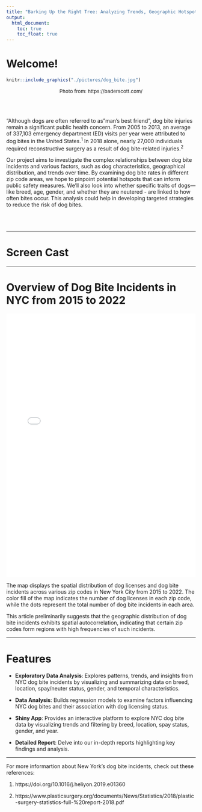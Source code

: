 ```yaml
---
title: "Barking Up the Right Tree: Analyzing Trends, Geographic Hotspots, and Contributing Factors of NYC Dogbites"
output:
  html_document:
    toc: true
    toc_float: true
---
```

# Welcome!

```r
knitr::include_graphics("./pictures/dog_bite.jpg")
```
<center style="font-size: 13px;"> Photo from:  https://baderscott.com/ </center>

<br><br>  

"Although dogs are often referred to as "man’s best friend", dog bite injuries remain a significant public health concern. From 2005 to 2013, an average of 337,103 emergency department (ED) visits per year were attributed to dog bites in the United States.^1^ In 2018 alone, nearly 27,000 individuals required reconstructive surgery as a result of dog bite-related injuries.^2^

Our project aims to investigate the complex relationships between dog bite incidents and various factors, such as dog characteristics, geographical distribution, and trends over time. By examining dog bite rates in different zip code areas, we hope to pinpoint potential hotspots that can inform public safety measures. We’ll also look into whether specific traits of dogs—like breed, age, gender, and whether they are neutered - are linked to how often bites occur. This analysis could help in developing targeted strategies to reduce the risk of dog bites.

<br><br>


---

# Screen Cast



---

# Overview of Dog Bite Incidents in NYC from 2015 to 2022


<iframe src="maps/Dog_Bite_Count_Switchable.html" style="width: 100%; height: 700px; border: none;"></iframe>

The map displays the spatial distribution of dog licenses and dog bite incidents across various zip codes in New York City from 2015 to 2022. The color fill of the map indicates the number of dog licenses in each zip code, while the dots represent the total number of dog bite incidents in each area.

This article preliminarily suggests that the geographic distribution of dog bite incidents exhibits spatial autocorrelation, indicating that certain zip codes form regions with high frequencies of such incidents.

---

# Features

* **Exploratory Data Analysis**: Explores patterns, trends, and insights from NYC dog bite incidents by visualizing and summarizing data on breed, location, spay/neuter status, gender, and temporal characteristics.

* **Data Analysis**: Builds regression models to examine factors influencing NYC dog bites and their association with dog licensing status.

* **Shiny App**: Provides an interactive platform to explore NYC dog bite data by visualizing trends and filtering by breed, location, spay status, gender, and year.

* **Detailed Report**: Delve into our in-depth reports highlighting key findings and analysis.

---

For more informartion about New York’s dog bite incidents, check out these references:

1. https://doi.org/10.1016/j.heliyon.2019.e01360

2. https://www.plasticsurgery.org/documents/News/Statistics/2018/plastic-surgery-statistics-full-%20report-2018.pdf

